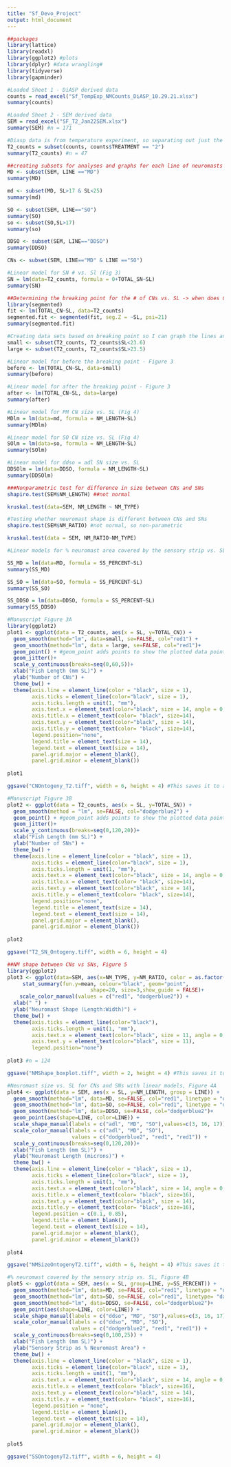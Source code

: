 ```yaml
---
title: "Sf_Devo_Project"
output: html_document
---
```



```r
##packages  
library(lattice)
library(readxl)
library(ggplot2) #plots
library(dplyr) #data wrangling#
library(tidyverse)
library(gapminder)

#Loaded Sheet 1 - DiASP derived data
counts = read_excel("Sf_TempExp_NMCounts_DiASP_10.29.21.xlsx")
summary(counts) 

#Loaded Sheet 2 - SEM derived data 
SEM = read_excel("SF_T2_Jan22SEM.xlsx")
summary(SEM) #n = 171
```



```r
#Diasp data is from temperature experiment, so separating out just the mid-treatment fish to be consistent with banks the 2018 series were pulled from 
T2_counts = subset(counts, counts$TREATMENT == "2")
summary(T2_counts) #n = 47 
```



```r
##creating subsets for analyses and graphs for each line of neuromasts within the SEM data 
MD <- subset(SEM, LINE =="MD")
summary(MD)

md <- subset(MD, SL>17 & SL<25)
summary(md)

SO <- subset(SEM, LINE=="SO")
summary(SO)
so <- subset(SO,SL>17)
summary(so)

DDSO <- subset(SEM, LINE=="DDSO")
summary(DDSO)

CNs <- subset(SEM, LINE=="MD" & LINE =="SO")
```



```r
#Linear model for SN # vs. Sl (Fig 3)
SN = lm(data=T2_counts, formula = 0+TOTAL_SN~SL)
summary(SN)

##Determining the breaking point for the # of CNs vs. SL -> when does CN # stabilize? Figure 3
library(segmented)
fit <- lm(TOTAL_CN~SL, data=T2_counts)
segmented.fit <- segmented(fit, seg.Z = ~SL, psi=21)
summary(segmented.fit)

#Creating data sets based on breaking point so I can graph the lines and get the linear models for before and after the point 
small <- subset(T2_counts, T2_counts$SL<23.6)
large <- subset(T2_counts, T2_counts$SL>23.5)

#Linear model for before the breaking point - Figure 3
before <- lm(TOTAL_CN~SL, data=small)
summary(before)

#Linear model for after the breaking point - Figure 3 
after <- lm(TOTAL_CN~SL, data=large)
summary(after)
```

```r
#Linear model for PM CN size vs. SL (Fig 4)
MDlm = lm(data=md, formula = NM_LENGTH~SL)
summary(MDlm) 

#Linear model for SO CN size vs. SL (Fig 4)
SOlm = lm(data=so, formula = NM_LENGTH~SL)
summary(SOlm) 

#Linear model for ddso = adl SN size vs. SL 
DDSOlm = lm(data=DDSO, formula = NM_LENGTH~SL)
summary(DDSOlm) 

###Nonparametric test for difference in size between CNs and SNs
shapiro.test(SEM$NM_LENGTH) ##not normal 

kruskal.test(data=SEM, NM_LENGTH ~ NM_TYPE)

#Testing whether neuromast shape is different between CNs and SNs
shapiro.test(SEM$NM_RATIO) #not normal, so non-parametric 

kruskal.test(data = SEM, NM_RATIO~NM_TYPE)

```

```r
#Linear models for % neuromast area covered by the sensory strip vs. SL (Fig 4)

SS_MD = lm(data=MD, formula = SS_PERCENT~SL)
summary(SS_MD)

SS_SO = lm(data=SO, formula = SS_PERCENT~SL)
summary(SS_SO)

SS_DDSO = lm(data=DDSO, formula = SS_PERCENT~SL)
summary(SS_DDSO)
```

```r
#Manuscript Figure 3A 
library(ggplot2)
plot1 <- ggplot(data = T2_counts, aes(x = SL, y=TOTAL_CN)) + 
  geom_smooth(method="lm", data=small, se=FALSE, col="red1") +
  geom_smooth(method="lm", data = large, se=FALSE, col="red1")+
  geom_point() + #geom_point adds points to show the plotted data points, and size is the size of the points
  geom_jitter()+
  scale_y_continuous(breaks=seq(0,60,5))+
  xlab("Fish Length (mm SL)") +
  ylab("Number of CNs") +
  theme_bw() +
  theme(axis.line = element_line(color = "black", size = 1),
        axis.ticks = element_line(color="black", size = 1),
        axis.ticks.length = unit(1, "mm"),
        axis.text.x = element_text(color="black", size = 14, angle = 0, vjust = 1, hjust = 0.5),
        axis.title.x = element_text(color= "black", size=14),
        axis.text.y = element_text(color="black", size = 14),
        axis.title.y = element_text(color= "black", size=14),
        legend.position="none",
        legend.title = element_text(size = 14),
        legend.text = element_text(size = 14),
        panel.grid.major = element_blank(), 
        panel.grid.minor = element_blank())
  
plot1

ggsave("CNOntogeny_T2.tiff", width = 6, height = 4) #This saves it to active directory
```

```r
#Manuscript Figure 3B 
plot2 <- ggplot(data = T2_counts, aes(x = SL, y=TOTAL_SN)) + 
  geom_smooth(method = "lm", se=FALSE, col="dodgerblue2") +
  geom_point() + #geom_point adds points to show the plotted data points, and size is the size of the points
  geom_jitter()+
  scale_y_continuous(breaks=seq(0,120,20))+
  xlab("Fish Length (mm SL)") +
  ylab("Number of SNs") +
  theme_bw() +
  theme(axis.line = element_line(color = "black", size = 1),
        axis.ticks = element_line(color="black", size = 1),
        axis.ticks.length = unit(1, "mm"),
        axis.text.x = element_text(color="black", size = 14, angle = 0, vjust = 1, hjust = 0.5),
        axis.title.x = element_text(color= "black", size=14),
        axis.text.y = element_text(color="black", size = 14),
        axis.title.y = element_text(color= "black", size=14),
        legend.position="none",
        legend.title = element_text(size = 14),
        legend.text = element_text(size = 14),
        panel.grid.major = element_blank(), 
        panel.grid.minor = element_blank())
  
plot2

ggsave("T2_SN_Ontogeny.tiff", width = 6, height = 4)
```



```r
##NM shape between CNs vs SNs, Figure 5 
library(ggplot2)
plot3 <- ggplot(data=SEM, aes(x=NM_TYPE, y=NM_RATIO, color = as.factor(NM_TYPE))) + geom_boxplot(outlier.shape = 1) +
     stat_summary(fun.y=mean, colour="black", geom="point", 
                           shape=20, size=3,show_guide = FALSE)+
    scale_color_manual(values = c("red1", "dodgerblue2")) +
  xlab(" ") +
  ylab("Neuromast Shape (Length:Width)") +
  theme_bw() +
  theme(axis.ticks = element_line(color="black"),
        axis.ticks.length = unit(1, "mm"),
        axis.text.x = element_text(color="black", size = 11, angle = 0, vjust = 1, hjust = 0.5),
        axis.text.y = element_text(color="black", size = 11),
        legend.position="none")
  
plot3 #n = 124

ggsave("NMShape_boxplot.tiff", width = 2, height = 4) #This saves it to active directory
```



```r
#Neuromast size vs. SL for CNs and SNs with linear models, Figure 4A 
plot4 <- ggplot(data = SEM, aes(x = SL, y=NM_LENGTH, group = LINE)) + 
  geom_smooth(method="lm", data=MD, se=FALSE, col="red1", linetype = "dotted")+
  geom_smooth(method="lm", data=SO, se=FALSE, col="red1", linetype = "dashed")+
  geom_smooth(method="lm", data=DDSO, se=FALSE, col="dodgerblue2")+
  geom_point(aes(shape=LINE, color=LINE)) + 
  scale_shape_manual(labels = c("adl", "MD", "SO"),values=c(3, 16, 17))+
  scale_color_manual(labels = c("adl", "MD", "SO"), 
                     values = c("dodgerblue2", "red1", "red1")) +
  scale_y_continuous(breaks=seq(0,120,20))+
  xlab("Fish Length (mm SL)") +
  ylab("Neuromast Length (microns)") +
  theme_bw() +
  theme(axis.line = element_line(color = "black", size = 1),
        axis.ticks = element_line(color="black", size = 1),
        axis.ticks.length = unit(1, "mm"),
        axis.text.x = element_text(color="black", size = 14, angle = 0, vjust = 1, hjust = 0.5),
        axis.title.x = element_text(color= "black", size=16),
        axis.text.y = element_text(color="black", size = 14),
        axis.title.y = element_text(color= "black", size=16),
        legend.position = c(0.1, 0.85),
        legend.title = element_blank(),
        legend.text = element_text(size = 14),
        panel.grid.major = element_blank(), 
        panel.grid.minor = element_blank())
  
plot4

ggsave("NMSizeOntogenyT2.tiff", width = 6, height = 4) #This saves it to active directory
```



```r
#% neuromast covered by the sensory strip vs. SL, Figure 4B 
plot5 <- ggplot(data = SEM, aes(x = SL, group=LINE, y=SS_PERCENT)) + 
  geom_smooth(method="lm", data=MD, se=FALSE, col="red1", linetype = "dotted")+
  geom_smooth(method="lm", data=SO, se=FALSE, col="red1", linetype= "dashed")+
  geom_smooth(method="lm", data=DDSO, se=FALSE, col="dodgerblue2")+
  geom_point(aes(shape=LINE, color=LINE)) + 
  scale_shape_manual(labels = c("ddso", "MD", "SO"),values=c(3, 16, 17))+
  scale_color_manual(labels = c("ddso", "MD", "SO"), 
                     values = c("dodgerblue2", "red1", "red1")) +
  scale_y_continuous(breaks=seq(0,100,25)) +
  xlab("Fish Length (mm SL)") +
  ylab("Sensory Strip as % Neuromast Area") +
  theme_bw() +
  theme(axis.line = element_line(color = "black", size = 1),
        axis.ticks = element_line(color="black", size = 1),
        axis.ticks.length = unit(1, "mm"),
        axis.text.x = element_text(color="black", size = 14, angle = 0, vjust = 1, hjust = 0.5),
        axis.title.x = element_text(color= "black", size=16),
        axis.text.y = element_text(color="black", size = 14),
        axis.title.y = element_text(color= "black", size=16),
        legend.position = "none",
        legend.title = element_blank(),
        legend.text = element_text(size = 14),
        panel.grid.major = element_blank(), 
        panel.grid.minor = element_blank())
  
plot5

ggsave("SSOntogenyT2.tiff", width = 6, height = 4)
```
